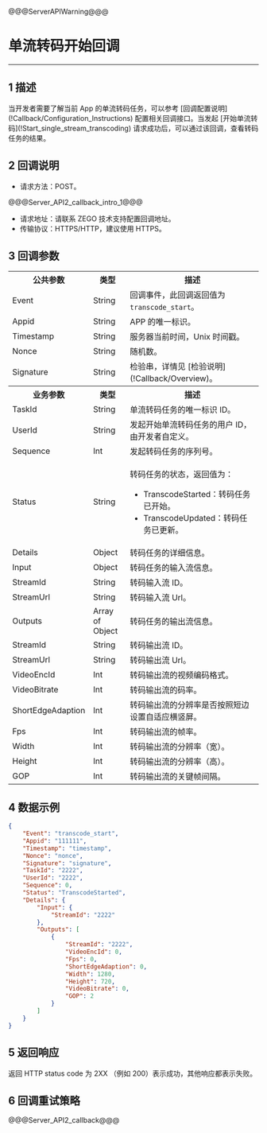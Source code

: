 @@@ServerAPIWarning@@@

# 单流转码开始回调

- - -

## 1 描述

当开发者需要了解当前 App 的单流转码任务，可以参考 [回调配置说明\](!Callback/Configuration_Instructions) 配置相关回调接口。当发起 [开始单流转码\](!Start_single_stream_transcoding) 请求成功后，可以通过该回调，查看转码任务的结果。

## 2 回调说明

- 请求方法：POST。

@@@Server_API2_callback_intro_1@@@

- 请求地址：请联系 ZEGO 技术支持配置回调地址。
- 传输协议：HTTPS/HTTP，建议使用 HTTPS。

## 3 回调参数

<table class="collapsible-table" >
  <colgroup>
    <col width="30%">
    <col width="15%">
    <col width="55%">
  </colgroup>
<tbody><tr data-row-level="1">
<th>公共参数</th>
<th>类型</th>
<th>描述</th>
</tr>
<tr data-row-level="2">
<td>Event</td>
<td>String</td>
<td>回调事件，此回调返回值为 <code>transcode_start</code>。</td>
</tr>
<tr data-row-level="3">
<td>Appid</td>
<td>String</td>
<td>APP 的唯一标识。</td>
</tr>
<tr data-row-level="4">
<td>Timestamp</td>
<td>String</td>
<td>服务器当前时间，Unix 时间戳。</td>
</tr>
<tr data-row-level="5">
<td>Nonce</td>
<td>String</td>
<td>随机数。</td>
</tr>
<tr data-row-level="6">
<td>Signature</td>
<td>String</td>
<td>检验串，详情见 [检验说明](!Callback/Overview)。</td>
</tr>
<tr data-row-level="7">
<th>业务参数</th>
<th>类型</th>
<th>描述</th>
</tr>
<tr data-row-level="8">
<td>TaskId</td>
<td>String</td>
<td>单流转码任务的唯一标识 ID。</td>
</tr>
<tr data-row-level="9">
<td>UserId</td>
<td>String</td>
<td>发起开始单流转码任务的用户 ID，由开发者自定义。</td>
</tr>
<tr data-row-level="10">
<td>Sequence</td>
<td>Int</td>
<td>发起转码任务的序列号。</td>
</tr>
<tr data-row-level="11">
<td>Status</td>
<td>String</td>
<td><p>转码任务的状态，返回值为：</p><ul><li>TranscodeStarted：转码任务已开始。</li><li>TranscodeUpdated：转码任务已更新。</li></ul></td>
</tr>
<tr data-row-level="12" data-row-child="true">
<td>Details</td>
<td>Object</td>
<td>转码任务的详细信息。</td>
</tr>
<tr data-row-level="12-1" data-row-child="true">
<td>Input</td>
<td>Object</td>
<td>转码任务的输入流信息。</td>
</tr>
<tr data-row-level="12-1-1">
<td>StreamId</td>
<td>String</td>
<td>转码输入流 ID。</td>
</tr>
<tr data-row-level="12-1-2">
<td>StreamUrl</td>
<td>String</td>
<td>转码输入流 Url。</td>
</tr>
<tr data-row-level="12-2" data-row-child="true">
<td>Outputs</td>
<td>Array of Object</td>
<td>转码任务的输出流信息。</td>
</tr>
<tr data-row-level="12-2-1">
<td>StreamId</td>
<td>String</td>
<td>转码输出流 ID。</td>
</tr>
<tr data-row-level="12-2-2">
<td>StreamUrl</td>
<td>String</td>
<td>转码输出流 Url。</td>
</tr>
<tr data-row-level="12-2-3">
<td>VideoEncId</td>
<td>Int</td>
<td>转码输出流的视频编码格式。</td>
</tr>
<tr data-row-level="12-2-4">
<td>VideoBitrate</td>
<td>Int</td>
<td>转码输出流的码率。</td>
</tr>
<tr data-row-level="12-2-5">
<td>ShortEdgeAdaption</td>
<td>Int</td>
<td>转码输出流的分辨率是否按照短边设置自适应横竖屏。</td>
</tr>
<tr data-row-level="12-2-6">
<td>Fps</td>
<td>Int</td>
<td>转码输出流的帧率。</td>
</tr>
<tr data-row-level="12-2-7">
<td>Width</td>
<td>Int</td>
<td>转码输出流的分辨率（宽）。</td>
</tr>
<tr data-row-level="12-2-8">
<td>Height</td>
<td>Int</td>
<td>转码输出流的分辨率（高）。</td>
</tr>
<tr data-row-level="12-2-9">
<td>GOP</td>
<td>Int</td>
<td>转码输出流的关键帧间隔。</td>
</tr>
</tbody></table>


## 4 数据示例

```json
{
    "Event": "transcode_start",
    "Appid": "111111",
    "Timestamp": "timestamp",
    "Nonce": "nonce",
    "Signature": "signature",
    "TaskId": "2222",
    "UserId": "2222",
    "Sequence": 0,
    "Status": "TranscodeStarted",
    "Details": {
        "Input": {
            "StreamId": "2222"
        },
        "Outputs": [
            {
                "StreamId": "2222",
                "VideoEncId": 0,
                "Fps": 0,
                "ShortEdgeAdaption": 0,
                "Width": 1280,
                "Height": 720,
                "VideoBitrate": 0,
                "GOP": 2
            }
        ]
    }
}
```

## 5 返回响应

返回 HTTP status code 为 2XX （例如 200）表示成功，其他响应都表示失败。


## 6 回调重试策略

@@@Server_API2_callback@@@
